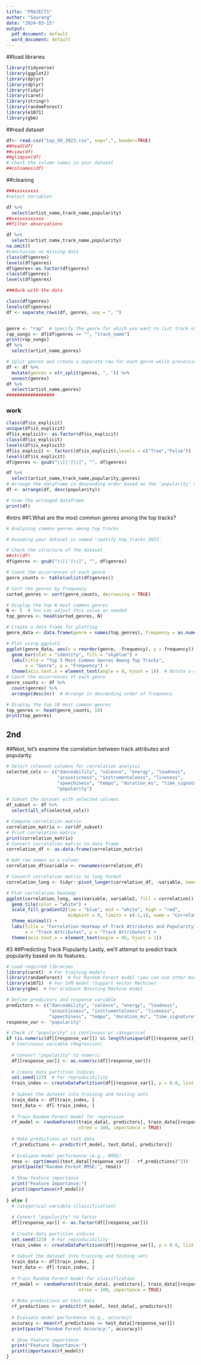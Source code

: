 ---
title: "PROJECT1"
author: "Gaurang"
date: "2024-03-15"
output:
  pdf_document: default
  word_document: default
---
##load libraries
```{r,echo=FALSE}
library(tidyverse)
library(ggplot2)
library(dplyr)
library(dplyr)
library(tidyr)
library(caret)
library(stringr)
library(randomForest)
library(e1071)
library(gbm)

```

##read dataset
```{r,echo=FALSE,}
df<- read.csv("top_50_2023.csv", sep=",", header=TRUE)
##head(df)
##view(df)
##glimpse(df)
# Check the column names in your dataset
##colnames(df)

```

##cleaning 
```{r,echo=FALSE,eval=FALSE}

###xxxxxxxxx
#select Variables 

df %>%
  select(artist_name,track_name,popularity) 
##xxxxxxxxxxxx
##filter observations 

df %>%
  select(artist_name,track_name,popularity) 
na.omit()
#conclusion no missing data 
class(df$genres)
levels(df$genres)
df$genres<-as.factor(df$genres)
class(df$genres)
levels(df$genres)

###duck with the data 

class(df$genres)
levels(df$genres)
df <- separate_rows(df, genres, sep = ", ")


genre <- "rap"  # Specify the genre for which you want to list track names
rap_songs <- df[df$genres == "", "track_name"]
print(rap_songs)
df %>%
  select(artist_name,genres) 

# Split genres and create a separate row for each genre while preserving song and artist information
df <- df %>%
  mutate(genres = str_split(genres, ", ")) %>%
  unnest(genres)
df %>%
  select(artist_name,genres) 
##################


```



### work 
```{r,echo=FALSE,eval=FALSE}
class(df$is_explicit)
unique(df$is_explicit)
df$is_explicit<- as.factor(df$is_explicit)
class(df$is_explicit)
levels(df$is_explicit)
df$is_explicit <- factor((df$is_explicit),levels = c("True","False"))
levels(df$is_explicit)
df$genres <- gsub("\\[|'|\\]", "", df$genres)

df %>%
  select(artist_name,track_name,popularity,genres) 
# Arrange the dataframe in descending order based on the 'popularity' column
df <- arrange(df, desc(popularity))

# View the arranged dataframe
print(df)
```


#intro 
##1.What are the most common genres among the top tracks?
```{r,echo=FALSE}
# Analyzing common genres among top tracks

# Assuming your dataset is named 'spotify_top_tracks_2023'

# Check the structure of the dataset
##str(df)
df$genres <- gsub("\\[|'|\\]", "", df$genres)

# Count the occurrences of each genre
genre_counts <- table(unlist(df$genres))

# Sort the genres by frequency
sorted_genres <- sort(genre_counts, decreasing = TRUE)

# Display the top N most common genres
N <- 5  # You can adjust this value as needed
top_genres <- head(sorted_genres, N)

# Create a data frame for plotting
genre_data <- data.frame(genre = names(top_genres), frequency = as.numeric(top_genres))

# Plot using ggplot2
ggplot(genre_data, aes(x = reorder(genre, -frequency), y = frequency)) +
  geom_bar(stat = "identity", fill = "skyblue") +
  labs(title = "Top 5 Most Common Genres Among Top Tracks",
       x = "Genre", y = "Frequency") +
  theme(axis.text.x = element_text(angle = 0, hjust = 1))  # Rotate x-axis labels
# Count the occurrences of each genre
genre_counts <- df %>% 
  count(genres) %>%
  arrange(desc(n))  # Arrange in descending order of frequency

# Display the top 10 most common genres
top_genres <- head(genre_counts, 10)
print(top_genres)

```
## 2nd 
##Next, let's examine the correlation between track attributes and popularity.
```{r,echo=FALSE}
# Select relevant columns for correlation analysis
selected_cols <- c("danceability", "valence", "energy", "loudness", 
                   "acousticness", "instrumentalness", "liveness", 
                   "speechiness", "tempo", "duration_ms", "time_signature", 
                   "popularity")

# Subset the dataset with selected columns
df_subset <- df %>% 
  select(all_of(selected_cols))

# Compute correlation matrix
correlation_matrix <- cor(df_subset)
# Print correlation matrix
print(correlation_matrix)
# Convert correlation matrix to data frame
correlation_df <- as.data.frame(correlation_matrix)

# Add row names as a column
correlation_df$variable <- rownames(correlation_df)

# Convert correlation matrix to long format
correlation_long <- tidyr::pivot_longer(correlation_df, -variable, names_to = "variable2", values_to = "correlation")

# Plot correlation heatmap
ggplot(correlation_long, aes(variable, variable2, fill = correlation)) +
  geom_tile(color = "white") +
  scale_fill_gradient2(low = "blue", mid = "white", high = "red", 
                       midpoint = 0, limits = c(-1,1), name = "Correlation") +
  theme_minimal() +
  labs(title = "Correlation Heatmap of Track Attributes and Popularity",
       x = "Track Attributes", y = "Track Attributes") +
  theme(axis.text.x = element_text(angle = 45, hjust = 1))
```

#3 
##Predicting Track Popularity
Lastly, we'll attempt to predict track popularity based on its features.

```{r,echo=FALSE}
# Load required libraries
library(caret)  # For training models
library(randomForest)  # For Random Forest model (you can use other models as well)
library(e1071)  # For SVM model (Support Vector Machine)
library(gbm)  # For Gradient Boosting Machine model

# Define predictors and response variable
predictors <- c("danceability", "valence", "energy", "loudness", 
                "acousticness", "instrumentalness", "liveness", 
                "speechiness", "tempo", "duration_ms", "time_signature")
response_var <- "popularity"

# Check if "popularity" is continuous or categorical
if (is.numeric(df[[response_var]]) && length(unique(df[[response_var]])) > 5) {
  # Continuous variable (Regression)
  
  # Convert "popularity" to numeric
  df[[response_var]] <- as.numeric(df[[response_var]])
  
  # Create data partition indices
  set.seed(123)  # For reproducibility
  train_index <- createDataPartition(df[[response_var]], p = 0.8, list = FALSE)
  
  # Subset the dataset into training and testing sets
  train_data <- df[train_index, ]
  test_data <- df[-train_index, ]
  
  # Train Random Forest model for regression
  rf_model <- randomForest(train_data[, predictors], train_data[[response_var]], 
                           ntree = 100, importance = TRUE)
  
  # Make predictions on test data
  rf_predictions <- predict(rf_model, test_data[, predictors])
  
  # Evaluate model performance (e.g., RMSE)
  rmse <- sqrt(mean((test_data[[response_var]] - rf_predictions)^2))
  print(paste("Random Forest RMSE:", rmse))
  
  # Show feature importance
  print("Feature Importance:")
  print(importance(rf_model))
  
} else {
  # Categorical variable (Classification)
  
  # Convert "popularity" to factor
  df[[response_var]] <- as.factor(df[[response_var]])
  
  # Create data partition indices
  set.seed(123)  # For reproducibility
  train_index <- createDataPartition(df[[response_var]], p = 0.8, list = FALSE)
  
  # Subset the dataset into training and testing sets
  train_data <- df[train_index, ]
  test_data <- df[-train_index, ]
  
  # Train Random Forest model for classification
  rf_model <- randomForest(train_data[, predictors], train_data[[response_var]], 
                           ntree = 100, importance = TRUE)
  
  # Make predictions on test data
  rf_predictions <- predict(rf_model, test_data[, predictors])
  
  # Evaluate model performance (e.g., accuracy)
  accuracy <- mean(rf_predictions == test_data[[response_var]])
  print(paste("Random Forest Accuracy:", accuracy))
  
  # Show feature importance
  print("Feature Importance:")
  print(importance(rf_model))
}


```


